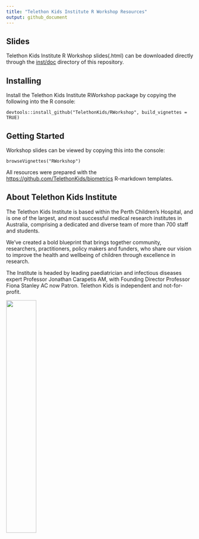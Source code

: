 ```yaml
---
title: "Telethon Kids Institute R Workshop Resources"
output: github_document
---
```


<!-- README.md is generated from README.Rmd. Please edit that file -->

## Slides

Telethon Kids Institute R Workshop slides(.html) can be downloaded directly through the [inst/doc](https://github.com/TelethonKids/RWorkshop/tree/master/inst/doc) directory of this repository.

## Installing

Install the Telethon Kids Institute RWorkshop package by copying the following into the R console:

    devtools::install_github("TelethonKids/RWorkshop", build_vignettes = TRUE)

## Getting Started

Workshop slides can be viewed by copying this into the console:

    browseVignettes("RWorkshop")

All resources were prepared with the <https://github.com/TelethonKids/biometrics> R-markdown templates.

## About Telethon Kids Institute

The Telethon Kids Institute is based within the Perth Children’s
Hospital, and is one of the largest, and most successful medical
research institutes in Australia, comprising a dedicated and diverse
team of more than 700 staff and students.

We’ve created a bold blueprint that brings together community,
researchers, practitioners, policy makers and funders, who share our
vision to improve the health and wellbeing of children through
excellence in research.

The Institute is headed by leading paediatrician and infectious diseases
expert Professor Jonathan Carapetis AM, with Founding Director Professor
Fiona Stanley AC now Patron. Telethon Kids is independent and
not-for-profit.

<p align="center">

<img src="man/figures/logo800.jpg"  width="40%" height="40%">

</p>